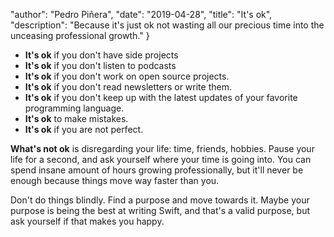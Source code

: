 
  "author": "Pedro Piñera",
  "date": "2019-04-28",
  "title": "It's ok",
  "description": "Because it's just ok not wasting all our precious time into the unceasing professional growth."
}




- **It's ok** if you don't have side projects
- **It's ok** if you don't listen to podcasts
- **It's ok** if you don't work on open source projects.
- **It's ok** if you don't read newsletters or write them.
- **It's ok** if you don't keep up with the latest updates of your favorite programming language.
- **It's ok** to make mistakes.
- **It's ok** if you are not perfect.

**What's not ok** is disregarding your life: time, friends, hobbies. Pause your life for a second, and ask yourself where your time is going into. You can spend insane amount of hours growing professionally, but it'll never be enough because things move way faster than you.

Don't do things blindly. Find a purpose and move towards it. Maybe your purpose is being the best at writing Swift, and that's a valid purpose, but ask yourself if that makes you happy.

    
